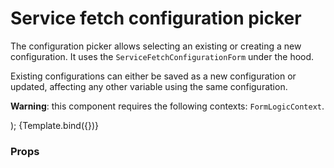 

<Meta
  title="Form design/Service Fetch/ServiceFetchConfigurationPicker"
  decorators={[FormLogicDecorator]}
  component={ServiceFetchConfigurationPicker}
/>

# Service fetch configuration picker

The configuration picker allows selecting an existing or creating a new configuration. It uses the
`ServiceFetchConfigurationForm` under the hood.

Existing configurations can either be saved as a new configuration or updated, affecting any other
variable using the same configuration.

**Warning**: this component requires the following contexts: `FormLogicContext`.

  <ServiceFetchConfigurationPicker onChange={onChange} onFormSave={onFormSave} />
);

<Canvas>
  <Story
    name="Blank"
    args={{
      availableServices: [
        {
          label: 'Service 1',
          apiRoot: 'http://foo.com/api/v1/',
          apiType: 'ORC',
        },
        {
          label: 'Service 2',
          apiRoot: 'http://bar.com/api/v1/',
          apiType: 'ORC',
        },
      ],
      serviceFetchConfigurations: [
        {
          name: 'Foo fetch',
          url: 'http://openforms.dev/service-fetch-configurations/foo',
          service: 'http://foo.com/api/v1/',
          path: '/some-path',
          method: 'GET',
          headers: [['X-Foo', 'foo']],
          queryParams: [['parameter2', ['value1', 'value2']]],
          body: {field1: 'value', field2: 'value2'},
          dataMappingType: 'jq',
          mappingExpression: '.field.nested',
        },
        {
          name: '', // No name supplied, should fall back to "method path (service)"
          url: 'http://openforms.dev/service-fetch-configurations/bar',
          service: 'http://bar.com/api/v1/',
          path: '/some-other-path',
          method: 'POST',
          headers: [['X-Foo', 'bar']],
          queryParams: [
            ['parameter', ['value']],
            ['parameter2', ['value1', 'value2']],
          ],
          body: {field1: 'value', field2: 'value2'},
          dataMappingType: 'JsonLogic',
          mappingExpression: {var: 'field'},
        },
      ],
    }}
  >
    {Template.bind({})}
  </Story>
</Canvas>

### Props

<ArgsTable of={ServiceFetchConfigurationPicker} />
